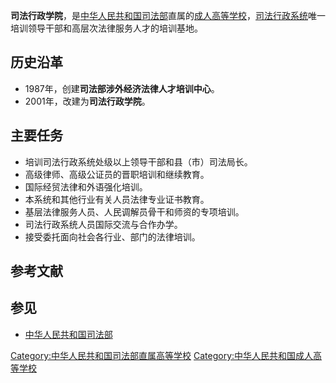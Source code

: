 {{unreferenced|time=2014-09-15}}
{{高校
|名称    = 司法行政学院
|外文名  = 
|图像    = 
|图像说明= 
|校训    = 
|建校    = 1987年
|闭校    =
|类型    = [[中央部属高校|中央部属高校]]
|校长    =
|院长    = [[施汉生|施汉生]]
|书记    = 
|教师    = 
|职工    =
|学生    = 
|地址    = {{PRC}}[[北京市|北京市]][[朝阳区|朝阳区]]霄云路霞光里11号
|校园环境 =
|面积    = 
|代表色  =
|隶属    = [[中华人民共和国司法部|中华人民共和国司法部]]
|邮编    = 100016
|电话    =
|网站    =  
|标志    =
|脚注    =
}}

'''司法行政学院'''，是[[中华人民共和国司法部|中华人民共和国司法部]]直属的[[成人高等学校|成人高等学校]]，[[中华人民共和国司法行政机关|司法行政系统]]唯一培训领导干部和高层次法律服务人才的培训基地。

==历史沿革==
* 1987年，创建'''司法部涉外经济法律人才培训中心'''。
* 2001年，改建为'''司法行政学院'''。

==主要任务==
*培训司法行政系统处级以上领导干部和县（市）司法局长。
*高级律师、高级公证员的晋职培训和继续教育。
*国际经贸法律和外语强化培训。
*本系统和其他行业有关人员法律专业证书教育。
*基层法律服务人员、人民调解员骨干和师资的专项培训。
*司法行政系统人员国际交流与合作办学。
*接受委托面向社会各行业、部门的法律培训。

== 参考文献 ==
{{Reflist}}

== 参见 ==
* [[中华人民共和国司法部|中华人民共和国司法部]]

[[Category:中华人民共和国司法部直属高等学校|Category:中华人民共和国司法部直属高等学校]]
[[Category:中华人民共和国成人高等学校|Category:中华人民共和国成人高等学校]]